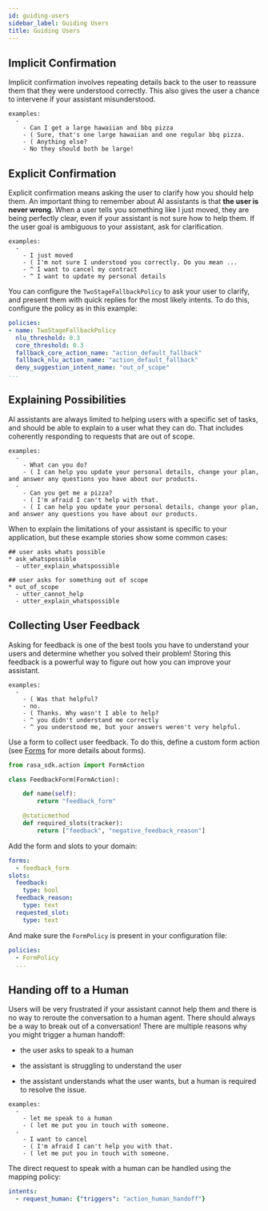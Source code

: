```yaml
---
id: guiding-users
sidebar_label: Guiding Users
title: Guiding Users
---
```


<a aria-hidden="true" tabIndex="-1" className="anchor enhancedAnchor" id="implicit-confirmation"></a>

## Implicit Confirmation

Implicit confirmation involves repeating details back to the user to reassure
them that they were understood correctly.
This also gives the user a chance to intervene if your assistant misunderstood.

```
examples:
  -
    - Can I get a large hawaiian and bbq pizza
    - ( Sure, that's one large hawaiian and one regular bbq pizza.
    - ( Anything else?
    - No they should both be large!
```
<a aria-hidden="true" tabIndex="-1" className="anchor enhancedAnchor" id="explicit-confirmation"></a>

## Explicit Confirmation

Explicit confirmation means asking the user to clarify how you should help them.
An important thing to remember about AI assistants is that **the user is never wrong**.
When a user tells you something like I just moved, they are being perfectly clear,
even if your assistant is not sure how to help them.
If the user goal is ambiguous to your assistant, ask for clarification.

```
examples:
  -
    - I just moved
    - ( I'm not sure I understood you correctly. Do you mean ...
    - ^ I want to cancel my contract
    - ^ I want to update my personal details
```
You can configure the `TwoStageFallbackPolicy` to ask your user to clarify,
and present them with quick replies for the most likely intents.
To do this, configure the policy as in this example:

```yaml
policies:
- name: TwoStageFallbackPolicy
  nlu_threshold: 0.3
  core_threshold: 0.3
  fallback_core_action_name: "action_default_fallback"
  fallback_nlu_action_name: "action_default_fallback"
  deny_suggestion_intent_name: "out_of_scope"
...
```

<a aria-hidden="true" tabIndex="-1" className="anchor enhancedAnchor" id="explaining-possibilities"></a>

## Explaining Possibilities

AI assistants are always limited to helping users with a specific set of
tasks, and should be able to explain to a user what they can do.
That includes coherently responding to requests that are out of scope.

```
examples:
  -
    - What can you do?
    - ( I can help you update your personal details, change your plan, and answer any questions you have about our products.
  -
    - Can you get me a pizza?
    - ( I'm afraid I can't help with that.
    - ( I can help you update your personal details, change your plan, and answer any questions you have about our products.
```
When to explain the limitations of your assistant is specific to your application,
but these example stories show some common cases:

```story
## user asks whats possible
* ask_whatspossible
  - utter_explain_whatspossible

## user asks for something out of scope
* out_of_scope
  - utter_cannot_help
  - utter_explain_whatspossible
```

## Collecting User Feedback

Asking for feedback is one of the best tools you have to understand
your users and determine whether you solved their problem!
Storing this feedback is a powerful way to figure out how you can improve your assistant.

```
examples:
  -
    - ( Was that helpful?
    - no.
    - ( Thanks. Why wasn't I able to help?
    - ^ you didn't understand me correctly
    - ^ you understood me, but your answers weren't very helpful.
```
Use a form to collect user feedback. To do this, define a custom form action
(see [Forms](/docs/core/forms) for more details about forms).

```python
from rasa_sdk.action import FormAction

class FeedbackForm(FormAction):

    def name(self):
        return "feedback_form"

    @staticmethod
    def required_slots(tracker):
        return ["feedback", "negative_feedback_reason"]
```

Add the form and slots to your domain:

```yaml
forms:
  - feedback_form
slots:
  feedback:
    type: bool
  feedback_reason:
    type: text
  requested_slot:
    type: text
```

And make sure the `FormPolicy` is present in your configuration file:

```yaml
policies:
  - FormPolicy
  ...
```

## Handing off to a Human

Users will be very frustrated if your assistant cannot help them and there is no way to reroute
the conversation to a human agent. There should always be a way to break out of a conversation!
There are multiple reasons why you might trigger a human handoff:

* the user asks to speak to a human

* the assistant is struggling to understand the user

* the assistant understands what the user wants, but a human is required to resolve the issue.

```
examples:
  -
    - let me speak to a human
    - ( let me put you in touch with someone.
  -
    - I want to cancel
    - ( I'm afraid I can't help you with that.
    - ( let me put you in touch with someone.
```
The direct request to speak with a human can be handled using the mapping policy:

```yaml
intents:
  - request_human: {"triggers": "action_human_handoff"}
```
